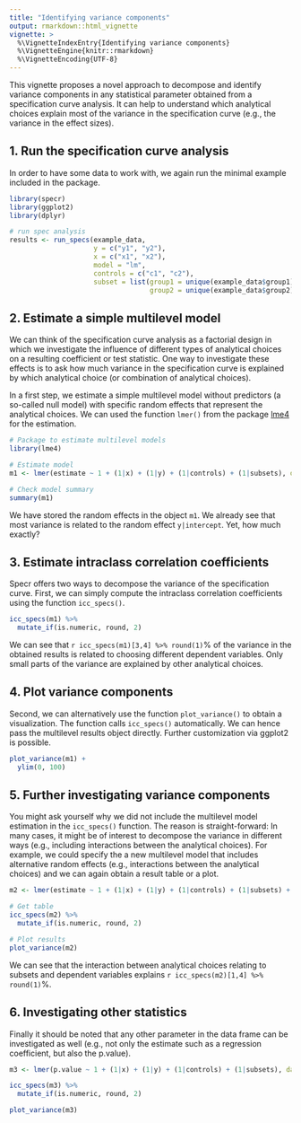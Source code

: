 ```yaml
---
title: "Identifying variance components"
output: rmarkdown::html_vignette
vignette: >
  %\VignetteIndexEntry{Identifying variance components}
  %\VignetteEngine{knitr::rmarkdown}
  %\VignetteEncoding{UTF-8}
---
```


This vignette proposes a novel approach to decompose and identify variance components in any statistical parameter obtained from a specification curve analysis. It can help to understand which analytical choices explain most of the variance in the specification curve (e.g., the variance in the effect sizes).


## 1. Run the specification curve analysis

In order to have some data to work with, we again run the minimal example included in the package.

```r
library(specr)
library(ggplot2)
library(dplyr)

# run spec analysis
results <- run_specs(example_data,
                     y = c("y1", "y2"),
                     x = c("x1", "x2"),
                     model = "lm",
                     controls = c("c1", "c2"),
                     subset = list(group1 = unique(example_data$group1),
                                   group2 = unique(example_data$group2)))
```


## 2. Estimate a simple multilevel model

We can think of the specification curve analysis as a factorial design in which we investigate the influence of different types of analytical choices on a resulting coefficient or test statistic. One way to investigate these effects is to ask how much variance in the specification curve is explained by which analytical choice (or combination of analytical choices).

In a first step, we estimate a simple multilevel model without predictors (a so-called null model) with specific random effects that represent the analytical choices. We can used the function `lmer()` from the package [lme4](https://cran.r-project.org/package=lme4) for the estimation. 

```r
# Package to estimate multilevel models
library(lme4)

# Estimate model
m1 <- lmer(estimate ~ 1 + (1|x) + (1|y) + (1|controls) + (1|subsets), data = results)

# Check model summary
summary(m1)
```

We have stored the random effects in the object `m1`. We already see that most variance is related to the random effect `y|intercept`. Yet, how much exactly?

## 3. Estimate intraclass correlation coefficients

Specr offers two ways to decompose the variance of the specification curve. First, we can simply compute the intraclass correlation coefficients using the function `icc_specs()`.

```r
icc_specs(m1) %>%
  mutate_if(is.numeric, round, 2)
```

We can see that `r icc_specs(m1)[3,4] %>% round(1)`\% of the variance in the obtained results is related to choosing different dependent variables. Only small parts of the variance are explained by other analytical choices. 

## 4. Plot variance components

Second, we can alternatively use the function `plot_variance()` to obtain a visualization. The function calls `icc_specs()` automatically. We can hence pass the multilevel results object directly. Further customization via ggplot2 is possible.

```r
plot_variance(m1) +
  ylim(0, 100)
```


## 5. Further investigating variance components

You might ask yourself why we did not include the multilevel model estimation in the `icc_specs()` function. The reason is straight-forward: In many cases, it might be of interest to decompose the variance in different ways (e.g., including interactions between the analytical choices). For example, we could specify the a new multilevel model that includes alternative random effects (e.g., interactions between the analytical choices) and we can again obtain a result table or a plot.

```r
m2 <- lmer(estimate ~ 1 + (1|x) + (1|y) + (1|controls) + (1|subsets) + (1|x:y) + (1|y:controls) + (1|y:subsets), data = results)

# Get table
icc_specs(m2) %>%
  mutate_if(is.numeric, round, 2)

# Plot results
plot_variance(m2)
```

We can see that the interaction between analytical choices relating to subsets and dependent variables explains `r icc_specs(m2)[1,4] %>% round(1)`\%. 

## 6. Investigating other statistics

Finally it should be noted that any other parameter in the data frame can be investigated as well (e.g., not only the estimate such as a regression coefficient, but also the p.value).

```r
m3 <- lmer(p.value ~ 1 + (1|x) + (1|y) + (1|controls) + (1|subsets), data = results)

icc_specs(m3) %>%
  mutate_if(is.numeric, round, 2)

plot_variance(m3)
```


